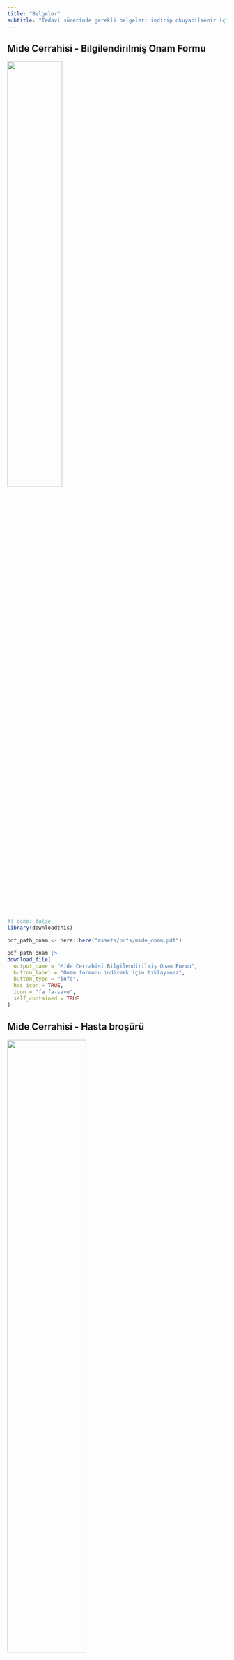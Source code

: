 ```yaml
---
title: "Belgeler"
subtitle: "Tedavi sürecinde gerekli belgeleri indirip okuyabilmeniz için hazırlanmıştır"
---
```



## Mide Cerrahisi - Bilgilendirilmiş Onam Formu

::: {.grid}
::: {.g-col-6}
![](../../assets/images/mide_onam_pdf.jpg){width="50%"}




:::
::: {.g-col-6}
```r
#| echo: false
library(downloadthis)

pdf_path_onam <- here::here("assets/pdfs/mide_onam.pdf")

pdf_path_onam |> 
download_file(
  output_name = "Mide Cerrahisi Bilgilendirilmiş Onam Formu",
  button_label = "Onam formunu indirmek için tıklayınız",
  button_type = "info",
  has_icon = TRUE,
  icon = "fa fa-save",
  self_contained = TRUE
)


```
:::
:::




## Mide Cerrahisi - Hasta broşürü

::: {.grid}
::: {.g-col-6}

![](../../assets/images/brochure.jpg){width="60%"}
:::
::: {.g-col-6}
```r
#| echo: false

pdf_path_brosur <- here::here("assets/pdfs/broşür_20250802.pdf")

pdf_path_brosur |> 
download_file(
  output_name = "Mide Cerrahisi Hasta Broşürü",
  button_label = "Hasta broşürünü indirmek için tıklayınız",
  button_type = "info",
  has_icon = TRUE,
  icon = "fa fa-save",
  self_contained = TRUE
)


```

:::
:::
